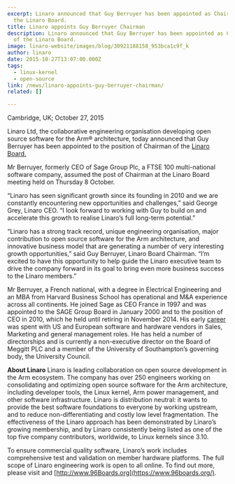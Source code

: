 ```yaml
---
excerpt: Linaro announced that Guy Berruyer has been appointed as Chairman of
  the Linaro Board.
title: Linaro appoints Guy Berruyer Chairman
description: Linaro announced that Guy Berruyer has been appointed as Chairman
  of the Linaro Board.
image: linaro-website/images/blog/30921188158_953bca1c9f_k
author: linaro
date: 2015-10-27T13:07:00.000Z
tags:
  - linux-kernel
  - open-source
link: /news/linaro-appoints-guy-berruyer-chairman/
related: []

---
```


Cambridge, UK; October 27, 2015

Linaro Ltd, the collaborative engineering organisation developing open source software for the Arm® architecture, today announced that Guy Berruyer has been appointed to the position of Chairman of the [Linaro Board.](/about/team/)

Mr Berruyer, formerly CEO of Sage Group Plc, a FTSE 100 multi-national software company, assumed the post of Chairman at the Linaro Board meeting held on Thursday 8 October.

“Linaro has seen significant growth since its founding in 2010 and we are constantly encountering new opportunities and challenges,” said George Grey, Linaro CEO. “I look forward to working with Guy to build on and accelerate this growth to realise Linaro’s full long-term potential.”

“Linaro has a strong track record, unique engineering organisation, major contribution to open source software for the Arm architecture, and innovative business model that are generating a number of very interesting growth opportunities,” said Guy Berruyer, Linaro Board Chairman. “I’m excited to have this opportunity to help guide the Linaro executive team to drive the company forward in its goal to bring even more business success to the Linaro members.”

Mr Berruyer, a French national, with a degree in Electrical Engineering and an MBA from Harvard Business School has operational and M\&A experience across all continents. He joined Sage as CEO France in 1997 and was appointed to the SAGE Group Board in January 2000 and to the position of CEO in 2010, which he held until retiring in November 2014. His early [career](https://www.linaro.org/careers/) was spent with US and European software and hardware vendors in Sales, Marketing and general management roles. He has held a number of directorships and is currently a non-executive director on the Board of Meggitt PLC and a member of the University of Southampton’s governing body, the University Council.

**About Linaro**
Linaro is leading collaboration on open source development in the Arm ecosystem. The company has over 250 engineers working on consolidating and optimizing open source software for the Arm architecture, including developer tools, the Linux kernel, Arm power management, and other software infrastructure. Linaro is distribution neutral: it wants to provide the best software foundations to everyone by working upstream, and to reduce non-differentiating and costly low level fragmentation. The effectiveness of the Linaro approach has been demonstrated by Linaro’s growing membership, and by Linaro consistently being listed as one of the top five company contributors, worldwide, to Linux kernels since 3.10.

To ensure commercial quality software, Linaro’s work includes comprehensive test and validation on member hardware platforms. The full scope of Linaro engineering work is open to all online. To find out more, please visit []() and [http://www.96Boards.org](https://www.96boards.org/).
